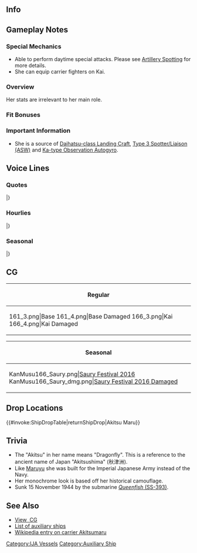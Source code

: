 ==Info==
{{KanmusuInfo|ID=161}}
{{KanmusuInfo|ID=166}}

==Gameplay Notes==
===Special Mechanics===
* Able to perform daytime special attacks. Please see [[Combat/Artillery_Spotting|Artillery Spotting]] for more details.
* She can equip carrier fighters on Kai.

===Overview===
Her stats are irrelevant to her main role.

===Fit Bonuses===
{{:{{BASEPAGENAME}}/Equipment Bonuses}}
{{clear}}

===Important Information===
* She is a source of [[Daihatsu-class Landing Craft]], [[Type 3 Spotter/Liaison (ASW)]] and [[Ka-type Observation Autogyro]].

==Voice Lines==
===Quotes===
{{ShipquoteHeader}}
{{ShipquoteKai
|scenario = Introduction
|origin = 自分、あきつ丸であります。艦隊にお世話になります。
|translation = I'm Akitsumaru. I hope to be of service for this fleet.
|audio = Akitsumaru-Introduction.ogg
}}
{{ShipquoteKai
|scenario = Introduction
|kai = yes
|origin = 自分、航空兵力を充実させてみたのであります。これはもう空母、であります。
|translation = I took the liberty of enhancing my air power. I might as well be an aircraft carrier now.
|audio = AkitsumaruKai-Introduction.ogg
}}
{{ShipquoteKai
|scenario = Library
|origin = 自分は、陸軍の特種船…その丙型の「あきつ丸」であります。輸送や上陸戦ならお任せ頂きたいのであります。自慢はこの大発であります。ネズミやモグラな輸送とは訳が違うのであります。
|translation = I am a landing craft carrier of the IJA... the Hei-type carrier "Akitsu Maru".<ref>"Hei-type Landing Craft Carrier" was the official Army designation for Akitsu Maru.</ref> You can leave transport and landing operations to me. These daihatsu landing crafts are my pride and joy. Rat and mole transports are something else entirely.<ref>Both refer to the [https://en.wikipedia.org/wiki/Tokyo_Express Tokyo Express] transport runs. Rat transports being done by fast ships like destroyers under cover of night and mole transports being done by submarines. Both outside the capabilities of Akitsu Maru.</ref>
|audio = Akitsumaru-Library.ogg
}}
{{ShipquoteKai
|scenario = Library
|kai = yes
|origin = 自分は、陸軍の特種船丙型の「あきつ丸」であります。強襲揚陸艦の先駆けのような自分でありますが、新兵器のオートジャイロなども運用して、対潜戦でも奮闘したのであります。何卒お願いするのであります。
|translation = I'm Akitsu Maru, a Hei-type landing craft carrier of the IJA. I am called the pioneer of the amphibious assault ships that can operate the new autogyro weapons, though I had a hard time with anti-submarine warfare.<ref>Her and her sister, Nigitsu Maru, are considered to be the first amphibious assault ships.</ref> I look forward to working with you very much.
|audio = AkitsumaruKai-Library.ogg
}}
{{ShipquoteKai
|scenario = Secretary 1
|origin = 将校殿、いや、提督殿、このあきつ丸に御用でしょうか？
|translation = Sir, I mean, Admiral, do you have any orders for me?
|audio = Akitsumaru-Secretary_1.ogg
}}
{{ShipquoteKai
|scenario = Secretary 1
|kai = yes
|origin = カ号も固定翼機もあるんだよ、であります。
|translation = I have both Ka-type and fixed wing planes.<ref>Referring to the [https://en.wikipedia.org/wiki/Kayaba_Ka-1 Kayaba Ka-1 autogyros].</ref>
|audio = AkitsumaruKai-Secretary_1.ogg
}}
{{ShipquoteKai
|scenario = Secretary 2
|origin = 提督殿、見たところこの部隊の編成には偏りがあるな。趣味でありますか？
|translation = I've noticed that your fleets are organised in a odd way, Admiral. Is this your preference?
|audio = Akitsumaru-Secretary_3.ogg
}}
{{ShipquoteKai
|scenario = Secretary 2
|kai = yes
|origin = 自分、最近この艦隊の雰囲気に呑まれているであります…反省。
|translation = Recently I've been caught up in the mood of this fleet... I'm sorry.
|audio = AkitsumaruKai-Secretary_2.ogg
}}
{{ShipquoteKai
|scenario = Secretary 3
|origin = 提督殿！そういうことは、よその子でお願いしたい！
|translation = Admiral! I'd prefer it if you do that with other girls!
|audio = Akitsumaru-Secretary_2.ogg
}}
{{ShipquoteKai
|scenario = Secretary 3
|kai = yes
|origin = 提督殿、飛行甲板を触っては…。それに、カ号にも触らないで欲しいのであります。
|translation = Admiral, touching the flight deck is... Also, please don't touch the Ka-types.
|audio = AkitsumaruKai-Secretary_3.ogg
}}
{{ShipquoteKai
|scenario = Secretary Idle
|origin = 提督殿、自分、待機も任務の一つでありますが…隊に所属してから、少し…寂しいと思うようになったであります…
|translation = Admiral, being on standby might be one of my duties but... Since I became a member of this squad I feel... a bit lonely...
|audio = Akitsumaru-Idle.ogg
}}
{{ShipquoteKai
|scenario = Secretary (Married)
|origin = 提督殿、巡り会えない艦娘など、いない。こうして自分も出会えたわけだし…
|translation = There is no such thing as a ship girl you'll never meet, Admiral. That's how I'm here after all...
|audio = Akitsumaru-Wedding_Line.ogg
}}
{{ShipquoteKai
|scenario = Wedding
|origin = 自分には関係のないことだと思っていました。この気持ちが強さに繋がるとは…さすが提督殿、恐れ入りました…ますますあなたのことを知りたくなったであります。
|translation = I thought you didn't give me a second thought. These feelings will lend me strength... As expected, you really are amazing, Admiral... now I want to get to know you even better.
|audio = Akitsumaru-Wedding.ogg
}}
{{ShipquoteKai
|scenario = Player's Score
|origin = 報告は随時確認されるがよろしい。
|translation = The report is ready for you to review at any time.
|audio = Akitsumaru-Looking_At_Scores.ogg
}}
{{ShipquoteKai
|scenario = Player's Score
|kai = yes
|origin = 提督殿、連絡将校が来ているのであります。
|translation = The liaison officer has arrived, Admiral.
|audio = AkitsumaruKai-Looking_At_Scores.ogg
}}
{{ShipquoteKai
|scenario = Joining the Fleet
|origin = あきつ丸、いざ出航する！
|translation = Akitsu Maru, departing now!
|audio = Akitsumaru-Joining_A_Fleet.ogg
}}
{{ShipquoteKai
|scenario = Joining the Fleet
|kai = yes
|origin = あきつ丸、カ号も大発も準備万端であります。
|translation = Akitsu Maru, Ka-types and daihatsu are all ready.
|audio = AkitsumaruKai-Joining_A_Fleet.ogg
}}
{{ShipquoteKai
|scenario = Equipment 1
|origin = うむ、日々の手入れが行き届いていますね。
|translation = Hmm, I see you are very thorough when it comes to daily maintenance.
|audio = Akitsumaru-Equipment_2.ogg
}}
{{ShipquoteKai
|scenario = Equipment 1
|kai = yes
|origin = うむ、カ号も良く見てあげて欲しいのであります。
|translation = Hmm, I need you to take care of the Ka-types very carefully.
|audio = AkitsumaruKai-Equipment_2.ogg
}}
{{ShipquoteKai
|scenario = Equipment 2
|origin = この強化、感謝、であります。
|translation = I'm grateful for this upgrade.
|audio = Akitsumaru-Equipment_1.ogg
}}
{{ShipquoteKai
|scenario = Equipment 2
|kai = yes
|origin = ここの工廠の者たちは働き者なのであります。
|translation = The workers in this arsenal are really hardworking.
|audio = AkitsumaruKai-Equipment_1.ogg
}}
{{ShipquoteKai
|scenario = Equipment 3
|origin = まずまず、であります。
|translation = It's adequate.
|audio = Akitsumaru-Equipment_3.ogg
}}
{{ShipquoteKai
|scenario = Supply
|origin = ありがたい…のであります！
|translation = I'm...grateful!
|audio = Akitsumaru-Supply.ogg
}}
{{ShipquoteKai
|scenario = Docking (Minor Damage)
|origin = ここが海軍の入渠ドックか…
|translation = So these are the Navy's docks...
|audio = Akitsumaru-Docking_Minor.ogg
}}
{{ShipquoteKai
|scenario = Docking (Minor Damage)
|kai = yes
|origin = この入渠ドックにも慣れてきたのであります。
|translation = I'm used to entering these docks now.
|audio = AkitsumaruKai-Docking_Minor.ogg
}}
{{ShipquoteKai
|scenario = Docking (Major Damage)
|origin = 海軍の入渠ドック、実にいい。あ～あ～
|translation = The Navy's docks really are splendid. Aaaah~
|audio = Akitsumaru-Docking_Major.ogg
}}
{{ShipquoteKai
|scenario = Docking (Major Damage)
|kai = yes
|origin = 申し訳ない。また修復をお願いしたいのであります。
|translation = Forgive me. I request another repair.
|audio = AkitsumaruKai-Docking_Major.ogg
}}
{{ShipquoteKai
|scenario = Construction
|origin = これが海軍工廠というものか…あっ、新しい艦が建造された。報告する。
|translation = So this is the Naval Arsenal... oh, a new ship has been completed. Reporting now.
|audio = Akitsumaru-Construction.ogg
}}
{{ShipquoteKai
|scenario = Construction
|kai = yes
|origin = 新しい仲間が来たみたいですよ。あぁ…言の葉も感化されてきたであります。
|translation = Looks like a new comrade has arrived. Aah... what inspiring words.
|audio = AkitsumaruKai-Construction.ogg
}}
{{ShipquoteKai
|scenario = Returning from Sortie
|origin = 艦隊が帰投したのであります。
|translation = The fleet has returned.
|audio = Akitsumaru-Returning_From_Sortie.ogg
}}
{{ShipquoteKai
|scenario = Returning from Sortie
|kai = yes
|origin = カ号の観測によると、艦隊が帰投したようです。
|translation = According to the Ka-type's report, the fleet has returned to port.
|audio = AkitsumaruKai-Returning_From_Sortie.ogg
}}
{{ShipquoteKai
|scenario = Starting a Sortie
|origin = よーし、奴らを倒して陸を目指すぞ！
|translation = Alright, let's defeat them and head towards the shore!
|audio = Akitsumaru-Starting_A_Sortie.ogg
}}
{{ShipquoteKai
|scenario = Starting a Sortie
|kai = yes
|origin = むしろ、とばしていくのであります！
|translation = We'll blow them away instead!
|audio = AkitsumaruKai-Starting_A_Sortie.ogg
}}
{{ShipquoteKai
|scenario = Starting a Battle
|origin = 自分には、敵艦隊は見えるのであります。
|translation = I've found the enemy fleet.
|audio = Akitsumaru-Battle_Start.ogg
}}
{{ShipquoteKai
|scenario = Starting a Battle
|kai = yes
|origin = さて、進化したこのあきつ丸、本領発揮であります！
|translation = Now, it's time for the new me to show you what I'm really capable of!
|audio = AkitsumaruKai-Battle_Start.ogg
}}
{{ShipquoteKai
|scenario = Attack
|origin = それ！着弾～～今！
|translation = There! Fire~ now~!
|audio = Akitsumaru-Attack.ogg
}}
{{ShipquoteKai
|scenario = Attack
|kai = yes
|origin = さぁ、カ号のみんな、出番であります！
|translation = Now, it's your turn, Ka-types!
|audio = AkitsumaruKai-Attack.ogg
}}
{{ShipquoteKai
|scenario = Night Battle Attack
|origin = もう少し近づいて乗り込むであります！
|translation = I'm going to get a bit closer!
|audio = Akitsumaru-Night_Attack.ogg
}}
{{ShipquoteKai
|scenario = Air Battle/ Night Battle Attack
|kai = yes
|origin = 潜水艦など、自分がいれば近付けさせないのであります！…多分！
|translation = I won't let submarines get close! ...I hope!
|audio = AkitsumaruKai-Air_Battle.ogg
}}
{{ShipquoteKai
|scenario = Night Battle
|origin = 大発、エンジンに火は入っているな？
|translation = Have the daihatsu engines been started?
|audio = Akitsumaru-Night_Battle.ogg
}}
{{ShipquoteKai
|scenario = Night Battle
|kai = yes
|origin = うふふ、夜目も利くのでありますよ。
|translation = Ufufu, I'm good in the dark too.
|audio = AkitsumaruKai-Night_Battle.ogg
}}
{{ShipquoteKai
|scenario = MVP
|origin = 自分、まだまだであります。精進するのであります。
|translation = I'm still not done yet. I'll continue to push on.
|audio = Akitsumaru-MVP.ogg
}}
{{ShipquoteKai
|scenario = MVP
|kai = yes
|origin = この飛行甲板が役に立ってくれたようであります。自分もうれしいのであります。
|translation = This flight deck was pretty useful. I'm happy about it too.
|audio = AkitsumaruKai-MVP.ogg
}}
{{ShipquoteKai
|scenario = Minor Damage 1
|origin = うぐっ…自分被弾したであります。
|translation = Urgh... I'm hit.
|audio = Akitsumaru-Minor_Damage_1.ogg
}}
{{ShipquoteKai
|scenario = Minor Damage 2
|origin = うわぁっ！
|translation = Whoaa~!
|audio = Akitsumaru-Minor_Damage_2.ogg
}}
{{ShipquoteKai
|scenario = Major Damage
|origin = これでは、将校殿にも提督殿にも、顔向けできない…！
|translation = I can't face my commanding officer or my admiral now...!
|audio = Akitsumaru-Major_Damage.ogg
}}
{{ShipquoteKai
|scenario = Sunk
|origin = 自分がこんなところで、沈むことになるなんて、思わなかった…なぁ…
|translation = I never thought that I'd sink in a place like... this...
|audio = Akitsumaru-Sunk.ogg
}}
{{ShipquoteKai
|scenario = Sunk
|kai = yes
|origin = そうか…これが…俗にいう慢心でありますか…なるほどで…あり…ま…す
|translation = I see... so this is... what they mean by 'pride'... I under... stand... now...
|audio = AkitsumaruKai-Sunk.ogg
}}
|} <references/>

{{clear}}

===Hourlies===
{{ShipquoteHeader | type = hourly}}
{{ShipquoteKai
|scenario = 00:00 
|origin = マルマルマルマル。日付が変わったのであります。
|translation = 0000. The date has changed.
|audio = Akitsumaru-00.ogg
}}
{{ShipquoteKai
|scenario = 01:00 
|origin = マルヒトマルマル。ふむ、眠れない、でありますか？
|translation = 0100. Hmmm, you can't sleep?
|audio = Akitsumaru-01.ogg
}}
{{ShipquoteKai
|scenario = 02:00 
|origin = マルニイマルマル。子守唄でも歌いますか？冗談であります。
|translation = 0200. Do you want me to sing you a lullaby? Just kidding.
|audio = Akitsumaru-02.ogg
}}
{{ShipquoteKai
|scenario = 03:00 
|origin = マルサンマルマル。そういうときは酒でも飲んでぇ…くぅ…
|translation = 0300. In times like this, you drink some alcohol and... *sleeping sounds*...
|audio = Akitsumaru-03.ogg
}}
{{ShipquoteKai
|scenario = 04:00 
|origin = マルヨンマルマル。はっ…自分、落ちていたでありますか！？
|translation = 0400. Gah... Did I doze off!?
|audio = Akitsumaru-04.ogg
}}
{{ShipquoteKai
|scenario = 05:00 
|origin = マルゴマルマル。自分、お腹いっぱいであります……んっ！？何を言ってるのか？
|translation = 0500. I'm feeling quite full... Hmm!? What am I saying?
|audio = Akitsumaru-05.ogg
}}
{{ShipquoteKai
|scenario = 06:00 
|origin = マルロクマルマル。朝の空気が心地よいのであります。
|translation = 0600. The morning air feels good.
|audio = Akitsumaru-06.ogg
}}
{{ShipquoteKai
|scenario = 07:00 
|origin = マルナナマルマル。寝不足は良くないのであります。
|translation = 0700. Lack of sleep isn't good for anyone.
|audio = Akitsumaru-07.ogg
}}
{{ShipquoteKai
|scenario = 08:00 
|origin = マルハチマルマル。提督殿のスケジュールは本日は自分が見ましょう。
|translation = 0800. Admiral, let me have a look at your schedule today.
|audio = Akitsumaru-08.ogg
}}
{{ShipquoteKai
|scenario = 09:00 
|origin = マルキュウマルマル。本日の予定。まずは遠征ですね。
|translation = 0900. Today's schedule, starts with expeditions.
|audio = Akitsumaru-09.ogg
}}
{{ShipquoteKai
|scenario = 10:00 
|origin = ヒトマルマルマル。デイリー任務だけでも結構大変です。
|translation = 1000. The daily missions alone already are pretty taxing.
|audio = Akitsumaru-10.ogg
}}
{{ShipquoteKai
|scenario = 11:00 
|origin = ヒトヒトマルマル。もうすぐ午前の任務が終わるであります。頑張りましょう。
|translation = 1100. The morning missions are almost over. Let's keep at it.
|audio = Akitsumaru-11.ogg
}}
{{ShipquoteKai
|scenario = 12:00 
|origin = ヒトニイマルマル。昼食どうぞ。陸軍の糧食ですよ。たまにはいかがですか。
|translation = 1200. Here's lunch. It's Army rations. It's fine once in a while.
|audio = Akitsumaru-12.ogg
}}
{{ShipquoteKai
|scenario = 13:00 
|origin = ヒトサンマルマル。提督殿、お口に合いませんでしたでしょうか？難しい顔をしてらっしゃる。
|translation = 1300. Was that not to your tastes, admiral? You've got a frown on your face.
|audio = Akitsumaru-13.ogg
}}
{{ShipquoteKai
|scenario = 14:00 
|origin = ヒトヨンマルマル。この大量の資材は！？
|translation = 1400. What are all of these resources for!?
|audio = Akitsumaru-14.ogg
}}
{{ShipquoteKai
|scenario = 15:00 
|origin = ヒトゴーマルマル。自分にこれを使って戦艦建造をせよ…と？
|translation = 1500. You want me to construct a battleship... using these?
|audio = Akitsumaru-15.ogg
}}
{{ShipquoteKai
|scenario = 16:00 
|origin = ヒトロクマルマル。提督殿も無茶なことを。自分は揚陸が専門であります。いくら資材を費やしたところで…なにー！
|translation = 1600. You're asking too much of me, admiral. My speciality is landing. No matter how many resources you waste... What!?
|audio = Akitsumaru-16.ogg
}}
{{ShipquoteKai
|scenario = 17:00 
|origin = ヒトナナマルマル。提督殿、陸とか海とか一体何なのでしょうなー
|translation = 1700. What is land or sea anyway, Admiral~
|audio = Akitsumaru-17.ogg
}}
{{ShipquoteKai
|scenario = 18:00 
|origin = ヒトハチマルマル。夕飯を食べねばいけませんな。
|translation = 1800. It's time for dinner.
|audio = Akitsumaru-18.ogg
}}
{{ShipquoteKai
|scenario = 19:00 
|origin = ヒトキュウマルマル。日が暮れましたな。夜の鎮守府も良いものであります。
|translation = 1900. The sun has set. The Naval Base at night is a good place too.
|audio = Akitsumaru-19.ogg
}}
{{ShipquoteKai
|scenario = 20:00 
|origin = ニイマルマルマル。陸の潜水艦ですか？知りませんね。まるゆ！？はて？
|translation = 2000. The Army submarine? I don't know her. Maruyu!? Hmm?
|audio = Akitsumaru-20.ogg
}}
{{ShipquoteKai
|scenario = 21:00 
|origin = ニイヒトマルマル。明日も早いのです。そろそろ今日は切り上げるのであります。
|translation = 2100. It's almost tomorrow. It's time to wrap up for today.
|audio = Akitsumaru-21.ogg
}}
{{ShipquoteKai
|scenario = 22:00 
|origin = ニイニイマルマル。提督殿、今日も一日、大変お疲れ様…であります。
|translation = 2200. Thank you for another day of hard work... Admiral.
|audio = Akitsumaru-22.ogg
}}
{{ShipquoteKai
|scenario = 23:00 
|origin = ニイサンマルマル。明日は大物と出会える予感がするのであります。
|translation = 2300. I have a feeling that I'll meet someone important tomorrow.
|audio = Akitsumaru-23.ogg
}}
|} <references/>

{{clear}}

===Seasonal===
{{SeasonalHeaderOld}}
{{SeasonalQuote
|scenario = [[Seasonal/Third_Anniversary|3rd Anniversary]]
|origin = 将校殿…いや、提督殿。三周年、誠におめでたいのであります。自分も大変嬉しく思うのであります。
|translation =	Sir… No, Admiral. My sincere congratulations on the 3rd Anniversary. I am very happy about it.
|audio = Akitsumaru_3rd_Anniversary_Sec1.mp3
|notes = 
}}
{{SeasonalQuote
|scenario = [[Seasonal/Rainy_Season_2016|Rainy Season 2016]]
|origin = 梅雨であります。雨の日は多いのであります。こんな日は、搭載した大発の整備をするのであります。
|translation =	It’s the rainy season. There are so many rainy days now. On days like these, I should do some maintenance on my Daihatsu.
|audio = Akitsumaru_Rainy_Season_2016_Sec1.mp3
|notes = 
}}
{{SeasonalQuote
|scenario = [[Seasonal/Saury_2016|Saury Festival 2016]]
|origin = これが秋刀魚漁支援任務でありますか？自分も参加してみたくはありますが…。提督殿、装備によっては可能でありましょうか？
|translation =	Is this a Saury Fishing Support mission? I’d like to participate too but… Is it even possible for me to use the equipment, Admiral?<ref>She can’t equip searchlights, skilled lookouts, sonars or depth charges.</ref>
|audio = Akitsumaru_Sec1_Saury_2016.mp3
|notes = 
}}
{{SeasonalQuote
|scenario = [[Seasonal/Autumn_2016|Autumn 2016]]
|origin = 提督殿、自分、この季節は体が少し疼くのであります。何なのでありましょうな？いえ、きっとなんでもないのであります。
|translation =	My body aches a bit during this time of year, Admiral. Could something be wrong? No, I’m sure it’s nothing.
|audio = Akitsumaru_MidAutumn_2016_Sec1.mp3
|notes = 
}}
{{SeasonalQuote
|scenario = [[Seasonal/Christmas_2016|Christmas 2016]]
|origin = クリスマスというものでありますか？や、異国のお祭りも興味深いものであります。自分は、嫌いではないのであります。
|translation =	So this is called “Christmas”? Well, foreign festivals are interesting too. I don’t dislike them. 
|audio = Akitsumaru_Christmas_2016_Sec1.mp3
|notes = 
}}
{{SeasonalQuote
|scenario = [[Seasonal/Fourth_Anniversary|4th Anniversary]]
|origin = 提督殿、四周年、誠におめでたく思うのであります。自分も大変嬉しいのであります。これからも、一層精進させていただくのであります。
|translation =	My sincerest congratulations on the 4th Anniversary, Admiral. I’m very happy too. I’ll continue to devote myself to you even more.
|audio = Akitsumaru_4th_Anniversary_Sec1_2017.mp3
|notes = 
}}
{{SeasonalQuote
|scenario = [[Seasonal/Setsubun_2019|Setsubun 2019]]
|origin = 節分でありますな。こういった行事は大事なのであります。自分はカ号部隊を展開して、散らかった豆を回収するであります。
|translation =	It's Setsubun. This event is an important one. I will be sending out my Ka-type Squardons out to collect the scattered beans.
|audio = Akitsu_Maru_Setsubun_2019_Sec1.mp3
|notes = 
}}
|}<references/>

{{clear}}

==CG==
{| class="mw-collapsible mw-collapsed wikitable" style="width: 100%;"
!Regular
|-
|<gallery>
161_3.png|Base
161_4.png|Base Damaged
166_3.png|Kai
166_4.png|Kai Damaged
</gallery>
|}

{| class="mw-collapsible mw-collapsed wikitable" style="width: 100%;"
!Seasonal
|-
|<gallery>
KanMusu166_Saury.png|[[Seasonal/Saury_2016|Saury Festival 2016]]
KanMusu166_Saury_dmg.png|[[Seasonal/Saury_2016|Saury Festival 2016 Damaged]]
</gallery>
|}

== Drop Locations ==
{{#invoke:ShipDropTable|returnShipDrop|Akitsu Maru}}

==Trivia==
* The "Akitsu" in her name means "Dragonfly". This is a reference to the ancient name of Japan "Akitsushima" (秋津洲).
* Like [[Maruyu]] she was built for the Imperial Japanese Army instead of the Navy.
* Her monochrome look is based off her historical camouflage. 
* Sunk 15 November 1944 by the submarine [[wikipedia:USS_Queenfish_(SS-393)|''Queenfish'' (SS-393)]].

==See Also==
*[[{{PAGENAMEE}}/Gallery|View {{PAGENAME}} CG]]
*[[Auxiliary Ships|List of auxiliary ships]]
*[http://en.wikipedia.org/wiki/Japanese_aircraft_carrier_Akitsu_Maru Wikipedia entry on carrier Akitsumaru]
{{shiplist}}
[[Category:IJA Vessels]]
[[Category:Auxiliary Ship]]